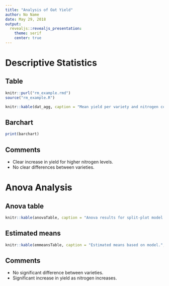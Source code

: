 ```yaml
---
title: "Analysis of Oat Yield"
author: No Name
date: May 29, 2018
output:
  revealjs::revealjs_presentation:
    theme: serif
    center: true
---
```


# Descriptive Statistics

## Table

```r
knitr::purl("rm_example.rmd")
source("rm_example.R")
```

```r
knitr::kable(dat_agg, caption = "Mean yield per variety and nitrogen combination.", row.names = F, digits = 2)
```

## Barchart

```r
print(barchart)
```

## Comments

- Clear increase in yield for higher nitrogen levels.
- No clear differences between varieties.

# Anova Analysis

## Anova table

```r
knitr::kable(anovaTable, caption = "Anova results for split-plot model.", digits = 2)
```

## Estimated means

```r
knitr::kable(emmeansTable, caption = "Estimated means based on model.", digits = 2)
```

## Comments

- No significant difference between varieties.
- Significant increase in yield as nitrogen increases.